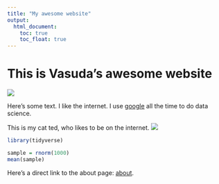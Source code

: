 ```yaml
---
title: "My awesome website"
output: 
  html_document:
    toc: true
    toc_float: true
---
```


# This is Vasuda's awesome website

![](https://media.giphy.com/media/drXGoW1iudhKw/giphy.gif)

Here's some text. I like the internet. I use [google](https://www.google.com/) all the time to do data science. 

This is my cat ted, who likes to be on the internet.
![](images/ted_cat.jpeg)

```r
library(tidyverse)

sample = rnorm(1000)
mean(sample)
```

Here's a direct link to the about page:
[about](about.html).
